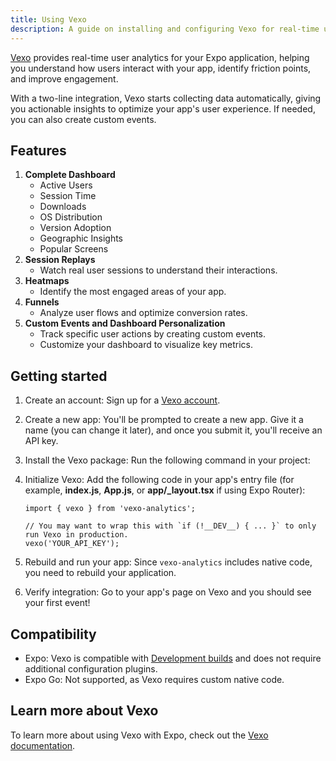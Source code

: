 ```yaml
---
title: Using Vexo
description: A guide on installing and configuring Vexo for real-time user analytics.
---
```



[Vexo](https://www.vexo.co/) provides real-time user analytics for your Expo application, helping you understand how users interact with your app, identify friction points, and improve engagement.

With a two-line integration, Vexo starts collecting data automatically, giving you actionable insights to optimize your app's user experience. If needed, you can also create custom events.

## Features

1. **Complete Dashboard**
   - Active Users
   - Session Time
   - Downloads
   - OS Distribution
   - Version Adoption
   - Geographic Insights
   - Popular Screens
2. **Session Replays**
   - Watch real user sessions to understand their interactions.
3. **Heatmaps**
   - Identify the most engaged areas of your app.
4. **Funnels**
   - Analyze user flows and optimize conversion rates.
5. **Custom Events and Dashboard Personalization**
   - Track specific user actions by creating custom events.
   - Customize your dashboard to visualize key metrics.

## Getting started

1. Create an account: Sign up for a [Vexo account](https://www.vexo.co/).
2. Create a new app: You'll be prompted to create a new app. Give it a name (you can change it later), and once you submit it, you'll receive an API key.
3. Install the Vexo package: Run the following command in your project:

   <Tabs>
     <Tab label="npm">
       <Terminal cmd={['$ npm install vexo-analytics']} />
     </Tab>
     <Tab label="yarn">
       <Terminal cmd={['$ yarn add vexo-analytics']} />
     </Tab>
   </Tabs>

4. Initialize Vexo: Add the following code in your app's entry file (for example, **index.js**, **App.js**, or **app/\_layout.tsx** if using Expo Router):

   ```tsx app/_layout.tsx
   import { vexo } from 'vexo-analytics';

   // You may want to wrap this with `if (!__DEV__) { ... }` to only run Vexo in production.
   vexo('YOUR_API_KEY');
   ```

5. Rebuild and run your app: Since `vexo-analytics` includes native code, you need to rebuild your application.

6. Verify integration: Go to your app's page on Vexo and you should see your first event!

## Compatibility

- Expo: Vexo is compatible with [Development builds](/development/introduction/) and does not require additional configuration plugins.
- Expo Go: Not supported, as Vexo requires custom native code.

## Learn more about Vexo

To learn more about using Vexo with Expo, check out the [Vexo documentation](https://docs.vexo.co/).
